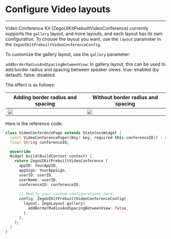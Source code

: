 # Configure Video layouts

- - -

Video Conference Kit (ZegoUIKitPrebuiltVideoConference) currently supports the `gallery` layout, and more layouts, and each layout has its own configuration. 
To choose the layout you want, use the `layout` parameter in the `ZegoUIKitPrebuiltVideoConferenceConfig`.

To customize the gallery layout, use the `gallery` parameter:

 `addBorderRadiusAndSpacingBetweenView`: In gallery layout, this can be used to add border radius and spacing between speaker views. true: enabled (by default). false: disabled. 


The effect is as follows:

|Adding border radius and spacing | Without border radius and spacing|
|----|----|
|<Frame width="256" height="auto" ><img src="https://doc-media.zego.im/sdk-doc/Pics/ZegoUIKit/conference/6.png" /></Frame> |<Frame width="256" height="auto" ><img src="https://doc-media.zego.im/sdk-doc/Pics/ZegoUIKit/conference/6_false.png" /></Frame>|

Here is the reference code:

```dart {15-19}
class VideoConferencePage extends StatelessWidget {
  const VideoConferencePage({Key? key, required this.conferenceID}) : super(key: key);
  final String conferenceID;

  @override
  Widget build(BuildContext context) {
    return ZegoUIKitPrebuiltVideoConference (
      appID: YourAppID,
      appSign: YourAppSign,
      userID: userID,
      userName: userID,
      conferenceID: conferenceID,
  
      // Modify your custom configurations here.
      config: ZegoUIKitPrebuiltVideoConferenceConfig(
        layout: ZegoLayout.gallery(
          addBorderRadiusAndSpacingBetweenView: false,
        ),
      ),
    );
  }
}
```
